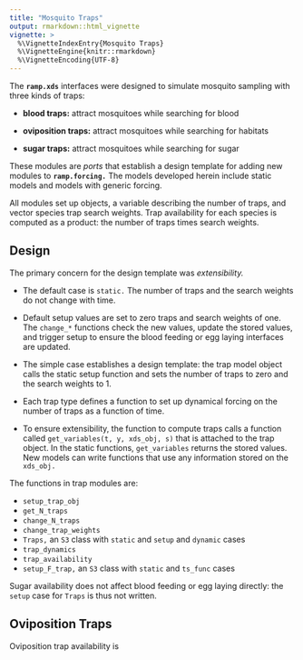 ```yaml
---
title: "Mosquito Traps"
output: rmarkdown::html_vignette
vignette: >
  %\VignetteIndexEntry{Mosquito Traps}
  %\VignetteEngine{knitr::rmarkdown}
  %\VignetteEncoding{UTF-8}
---
```


The **`ramp.xds`** interfaces were designed to simulate mosquito sampling with three kinds of traps:

+ **blood traps:** attract mosquitoes while searching for blood 

+ **oviposition traps:** attract mosquitoes while searching for habitats 

+ **sugar traps:** attract mosquitoes while searching for sugar

These modules are *ports* that establish a design template for adding new modules to **`ramp.forcing.`** The models developed herein include static models and models with generic forcing.

All modules set up objects, a variable describing the number of traps, and vector species trap search weights. Trap availability for each species is computed as a product: the number of traps times search weights.

## Design

The primary concern for the design template was *extensibility.* 

+ The default case is `static.` The number of traps and the search weights do not change with time. 

+ Default setup values are set to zero traps and search weights of one. The `change_*` functions check the new values, update the stored values, and trigger setup to ensure the blood feeding or egg laying interfaces are updated.

+ The simple case establishes a design template: the trap model object calls the static setup function and sets the number of traps to zero and the search weights to 1. 

+ Each trap type defines a function to set up dynamical forcing on the number of traps as a function of time.  

+ To ensure extensibility, the function to compute traps calls a function called `get_variables(t, y, xds_obj, s)` that is attached to the trap object. In the static functions, `get_variables` returns the stored values. New models can write functions that use any information stored on the `xds_obj.` 

The functions in trap modules are:

+ `setup_trap_obj` 
+ `get_N_traps`
+ `change_N_traps`
+ `change_trap_weights`
+ `Traps,` an `S3` class with `static` and `setup` and `dynamic` cases  
+ `trap_dynamics` 
+ `trap_availability` 
+ `setup_F_trap,` an `S3` class with `static` and `ts_func` cases 

Sugar availability does not affect blood feeding or egg laying directly: the `setup` case for `Traps` is thus not written.  

## Oviposition Traps

Oviposition trap availability is 

